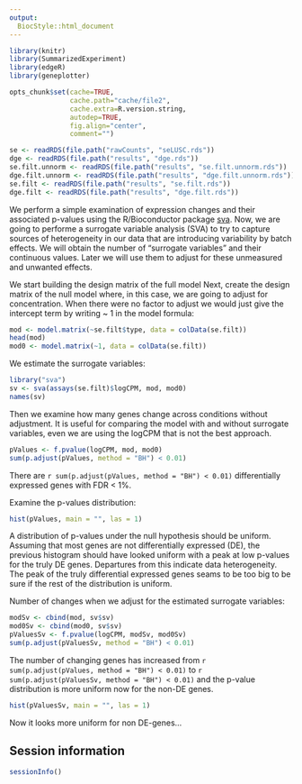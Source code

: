 ```yaml
---
output:
  BiocStyle::html_document
---
```



```r
library(knitr)
library(SummarizedExperiment)
library(edgeR)
library(geneplotter)

opts_chunk$set(cache=TRUE,
               cache.path="cache/file2",
               cache.extra=R.version.string,
               autodep=TRUE,
               fig.align="center",
               comment="")

se <- readRDS(file.path("rawCounts", "seLUSC.rds"))
dge <- readRDS(file.path("results", "dge.rds"))
se.filt.unnorm <- readRDS(file.path("results", "se.filt.unnorm.rds"))
dge.filt.unnorm <- readRDS(file.path("results", "dge.filt.unnorm.rds"))
se.filt <- readRDS(file.path("results", "se.filt.rds"))
dge.filt <- readRDS(file.path("results", "dge.filt.rds"))
```

We perform a simple examination of expression changes and their associated p-values
using the R/Bioconductor package [sva](http://bioconductor.org/packages/sva).
Now, we are going to performe a surrogate variable analysis (SVA) to try to capture sources of heterogeneity in our data that are introducing variability by batch effects. We will obtain the number of "surrogate variables" and their continuous values. Later we will use them to adjust for these unmeasured and unwanted effects.

We start building the design matrix of the full model Next, create the design matrix of the null model where, in this case, we are going to adjust for concentration. When there were no factor to adjust we would just give the intercept term by writing ~ 1 in the model formula:

```r
mod <- model.matrix(~se.filt$type, data = colData(se.filt))
head(mod)
mod0 <- model.matrix(~1, data = colData(se.filt))
```

We estimate the surrogate variables:

```r
library("sva")
sv <- sva(assays(se.filt)$logCPM, mod, mod0)
names(sv)
```

Then we examine how many genes change across conditions without adjustment. It is useful for comparing the model with and without surrogate variables, even we are using the logCPM that is not the best approach.

```r
pValues <- f.pvalue(logCPM, mod, mod0)
sum(p.adjust(pValues, method = "BH") < 0.01)
```

There are `r sum(p.adjust(pValues, method = "BH") < 0.01)` differentially expressed genes with FDR < 1%.

Examine the p-values distribution:

```r
hist(pValues, main = "", las = 1)
```

A distribution of p-values under the null hypothesis should be uniform. Assuming that most genes are not differentially expressed (DE), the previous histogram should have looked uniform with a peak at low p-values for the truly DE genes. Departures from this indicate data heterogeneity. The peak of the truly differential expressed genes seams to be too big to be sure if the rest of the distribution is uniform. 

Number of changes when we adjust for the estimated surrogate variables:

```r
modSv <- cbind(mod, sv$sv)
mod0Sv <- cbind(mod0, sv$sv)
pValuesSv <- f.pvalue(logCPM, modSv, mod0Sv)
sum(p.adjust(pValuesSv, method = "BH") < 0.01)
```

The number of changing genes has increased from `r sum(p.adjust(pValues, method = "BH") < 0.01)` to `r sum(p.adjust(pValuesSv, method = "BH") < 0.01)` and the p-value distribution is more uniform now for the non-DE genes.

```r
hist(pValuesSv, main = "", las = 1)
```

Now it looks more uniform for non DE-genes...


## Session information

```r
sessionInfo()
```